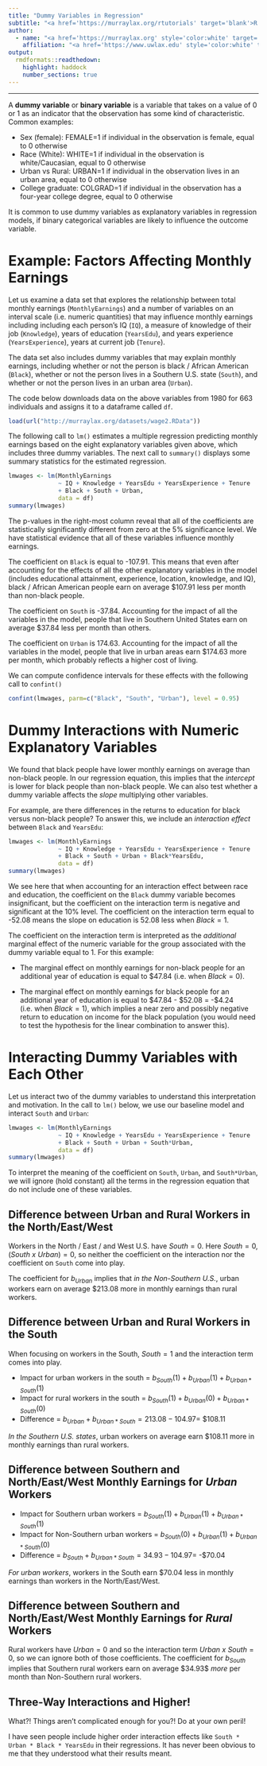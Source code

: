 ```yaml
---
title: "Dummy Variables in Regression"
subtitle: "<a href='https://murraylax.org/rtutorials' target='blank'>R Tutorials for Applied Statistics</a>"
author: 
  - name: "<a href='https://murraylax.org' style='color:white' target='blank'>James M. Murray, Ph.D.</a>"
    affiliation: "<a href='https://www.uwlax.edu' style='color:white' target='blank'>University of Wisconsin - La Crosse</a><br/><a href='https://murraylax.org/rtutorials' style='color:white; font-weight: bold;' target='blank'>R Tutorials for Applied Statistics</a>"
output:
  rmdformats::readthedown:
    highlight: haddock
    number_sections: true
---
```


* * * * 

A **dummy variable** or **binary variable** is a variable that takes on a value of 0 or 1 as an indicator that the observation has some kind of characteristic.  Common examples:

* Sex (female): FEMALE=1 if individual in the observation is female, equal to 0 otherwise
* Race (White): WHITE=1 if individual in the observation is white/Caucasian, equal to 0 otherwise
* Urban vs Rural: URBAN=1 if individual in the observation lives in an urban area, equal to 0 otherwise
* College graduate: COLGRAD=1 if individual in the observation has a four-year college degree, equal to 0 otherwise

It is common to use dummy variables as explanatory variables in regression models, if binary categorical variables are likely to influence the outcome variable.

# Example: Factors Affecting Monthly Earnings 

Let us examine a data set that explores the relationship between total monthly earnings (`MonthlyEarnings`) and a number of variables on an interval scale (i.e. numeric quantities) that may influence monthly earnings including including each person's IQ (`IQ`), a measure of knowledge of their job (`Knowledge`), years of education (`YearsEdu`), and years experience (`YearsExperience`), years at current job (`Tenure`).

The data set also includes dummy variables that may explain monthly earnings, including whether or not the person is black / African American (`Black`), whether or not the person lives in a Southern U.S. state (`South`), and whether or not the person lives in an urban area (`Urban`).

The code below downloads data on the above variables from 1980 for 663 individuals and assigns it to a dataframe called `df`.  

```r
load(url("http://murraylax.org/datasets/wage2.RData"))
```

The following call to `lm()` estimates a multiple regression predicting monthly earnings based on the eight explanatory variables given above, which includes three dummy variables.  The next call to `summary()` displays some summary statistics for the estimated regression.

```r
lmwages <- lm(MonthlyEarnings 
              ~ IQ + Knowledge + YearsEdu + YearsExperience + Tenure
              + Black + South + Urban,
              data = df)
summary(lmwages)
```

The p-values in the right-most column reveal that all of the coefficients are statistically significantly different from zero at the 5\% significance level.  We have statistical evidence that all of these variables influence monthly earnings.

The coefficient on `Black` is equal to -107.91. This means that even after accounting for the effects of all the other explanatory variables in the model (includes educational attainment, experience, location, knowledge, and IQ), black / African American people earn on average \$107.91 less per month than non-black people.

The coefficient on `South` is -37.84.  Accounting for the impact of all the variables in the model, people that live in Southern United States earn on average \$37.84 less per month than others.

The coefficient on `Urban` is 174.63.  Accounting for the impact of all the variables in the model, people that live in urban areas earn \$174.63 more per month, which probably reflects a higher cost of living.

We can compute confidence intervals for these effects with the following call to `confint()`
```r
confint(lmwages, parm=c("Black", "South", "Urban"), level = 0.95)
```

# Dummy Interactions with Numeric Explanatory Variables

We found that black people have lower monthly earnings on average than non-black people.  In our regression equation, this implies that the *intercept* is lower for black people than non-black people.  We can also test whether a dummy variable affects the *slope* multiplying other variables.

For example, are there differences in the returns to education for black versus non-black people?  To answer this, we include an *interaction effect* between `Black` and `YearsEdu`:

```r
lmwages <- lm(MonthlyEarnings
              ~ IQ + Knowledge + YearsEdu + YearsExperience + Tenure
              + Black + South + Urban + Black*YearsEdu,
              data = df)
summary(lmwages)
```

We see here that when accounting for an interaction effect between race and education, the coefficient on the `Black` dummy variable becomes insignificant, but the coefficient on the interaction term is negative and significant at the 10\% level.  The coefficient on the interaction term equal to -52.08 means the slope on education is 52.08 less when $Black=1$.

The coefficient on the interaction term is interpreted as the *additional* marginal effect of the numeric variable for the group associated with the dummy variable equal to 1.  For this example:

* The marginal effect on monthly earnings for non-black people for an additional year of education is equal to \$47.84 (i.e. when $Black=0$).

* The marginal effect on monthly earnings for black people for an additional year of education is equal to \$47.84 - \$52.08 = -\$4.24 (i.e. when $Black=1$), which implies a near zero and possibly negative return to education on income for the black population (you would need to test the hypothesis for the linear combination to answer this).

# Interacting Dummy Variables with Each Other

Let us interact two of the dummy variables to understand this interpretation and motivation.  In the call to `lm()` below, we use our baseline model and interact `South` and `Urban`:

```r
lmwages <- lm(MonthlyEarnings
              ~ IQ + Knowledge + YearsEdu + YearsExperience + Tenure
              + Black + South + Urban + South*Urban,
              data = df)
summary(lmwages)
```

To interpret the meaning of the coefficient on `South`, `Urban`, and `South*Urban`, we will ignore (hold constant) all the terms in the regression equation that do not include one of these variables.

## Difference between Urban and Rural Workers in the North/East/West

Workers in the North / East / and West U.S. have $South=0$.  Here $South=0$, $(South~x~Urban)=0$, so neither the coefficient on the interaction nor the coefficient on `South` come into play. 

The coefficient for $b_{Urban}$ implies that *in the Non-Southern U.S.*, urban workers earn on average \$213.08 more in monthly earnings than rural workers.

## Difference between Urban and Rural Workers in the South

When focusing on workers in the South, $South=1$ and the interaction term comes into play.

- Impact for urban workers in the south = $b_{South}(1) + b_{Urban}(1) + b_{Urban*South}(1)$
- Impact for rural workers in the south = $b_{South}(1) + b_{Urban}(0) + b_{Urban*South}(0)$
- Difference = $b_{Urban} + b_{Urban*South} = 213.08 - 104.97 =$ \$108.11 

*In the Southern U.S. states*, urban workers on average earn \$108.11 more in monthly earnings than rural workers.

## Difference between Southern and North/East/West Monthly Earnings for *Urban* Workers

- Impact for Southern urban workers = $b_{South}(1) + b_{Urban}(1) + b_{Urban*South}(1)$
- Impact for Non-Southern urban workers = $b_{South}(0) + b_{Urban}(1) + b_{Urban*South}(0)$
- Difference = $b_{South} + b_{Urban*South} = 34.93 - 104.97 =$ -\$70.04

*For urban workers*,  workers in the South earn \$70.04 less in monthly earnings than workers in the North/East/West.

## Difference between Southern and North/East/West Monthly Earnings for *Rural* Workers

Rural workers have $Urban=0$ and so the interaction term $Urban~x~South=0$, so we can ignore both of those coefficients.  The coefficient for $b_{South}$ implies that Southern rural workers earn on average \$34.93$ *more* per month than Non-Southern rural workers.

## Three-Way Interactions and Higher!

What?!  Things aren't complicated enough for you?!  Do at your own peril!  

I have seen people include higher order interaction effects like `South * Urban * Black * YearsEdu` in their regressions.  It has never been obvious to me that they understood what their results meant.

